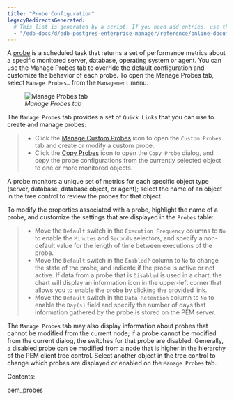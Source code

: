 ```yaml
---
title: "Probe Configuration"
legacyRedirectsGenerated:
  # This list is generated by a script. If you need add entries, use the `legacyRedirects` key.
  - "/edb-docs/d/edb-postgres-enterprise-manager/reference/online-documentation/8.0/pem_probe_config.html"
---
```


<div id="pem_probe_config" class="registered_link"></div>

A [probe](01_pem_probes/#pem_probes) is a scheduled task that returns a set of performance metrics about a specific monitored server, database, operating system or agent. You can use the Manage Probes tab to override the default configuration and customize the behavior of each probe. To open the Manage Probes tab, select `Manage Probes…` from the `Management` menu.

<figure><img src="../../../images/pem_manage_probes_tab.png" class="align-center" alt="Manage Probes tab" /><figcaption aria-hidden="true"><em>Manage Probes tab</em></figcaption></figure>

The `Manage Probes` tab provides a set of `Quick Links` that you can use to create and manage probes:

> -   Click the [Manage Custom Probes](../01_pem_custom_probes/#pem_custom_probes) icon to open the  `Custom Probes`  tab and create or modify a custom probe.
> -   Click the [Copy Probes](../02_copy_probe_config/#copy_probe_config) icon to open the  `Copy Probe`  dialog, and copy the probe configurations from the currently selected object to one or more monitored objects.

A probe monitors a unique set of metrics for each specific object type (server, database, database object, or agent); select the name of an object in the tree control to review the probes for that object.

To modify the properties associated with a probe, highlight the name of a probe, and customize the settings that are displayed in the `Probes` table:

> -   Move the `Default` switch in the `Execution Frequency` columns to `No` to enable the `Minutes` and `Seconds` selectors, and specify a non-default value for the length of time between executions of the probe.
> -   Move the `Default` switch in the `Enabled?` column to `No` to change the state of the probe, and indicate if the probe is active or not active. If data from a probe that is `Disabled` is used in a chart, the chart will display an information icon in the upper-left corner that allows you to enable the probe by clicking the provided link.
> -   Move the `Default` switch in the `Data Retention` column to `No` to enable the `Day(s)` field and specify the number of days that information gathered by the probe is stored on the PEM server.

The `Manage Probes` tab may also display information about probes that cannot be modified from the current node; if a probe cannot be modified from the current dialog, the switches for that probe are disabled. Generally, a disabled probe can be modified from a node that is higher in the hierarchy of the PEM client tree control. Select another object in the tree control to change which probes are displayed or enabled on the `Manage Probes` tab.

Contents:

<div class="toctree" maxdepth="2">

pem_probes

</div>
